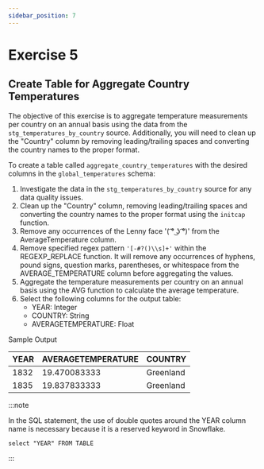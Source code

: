 ```yaml
---
sidebar_position: 7
---
```


# Exercise 5

## Create Table for Aggregate Country Temperatures


The objective of this exercise is to aggregate temperature measurements per country on an annual basis using the data from the `stg_temperatures_by_country` source. 
Additionally, you will need to clean up the "Country" column by removing leading/trailing spaces and converting the country names to the proper format.

To create a table called `aggregate_country_temperatures` with the desired columns in the `global_temperatures` schema:

1. Investigate the data in the `stg_temperatures_by_country` source for any data quality issues.
2. Clean up the "Country" column, removing leading/trailing spaces and converting the country names to the proper format using the `initcap` function.
3. Remove any occurrences of the Lenny face '( ͡° ͜ʖ ͡°)' from the AverageTemperature column.
4. Remove specified regex pattern `'[-#?()\\s]+'` within the REGEXP_REPLACE function. 
It will remove any occurrences of hyphens, pound signs, question marks, parentheses, or whitespace from the AVERAGE_TEMPERATURE column before aggregating the values.
5. Aggregate the temperature measurements per country on an annual basis using the AVG function to calculate the average temperature.
6. Select the following columns for the output table:
   - YEAR: Integer
   - COUNTRY: String
   - AVERAGETEMPERATURE: Float

Sample Output

| YEAR | AVERAGETEMPERATURE | COUNTRY   |
|------|-------------------|-----------|
| 1832 | 19.470083333      | Greenland |
| 1835 | 19.837833333      | Greenland |

:::note

In the SQL statement, the use of double quotes around the YEAR column name is necessary because it is a reserved keyword in Snowflake. 

``` select "YEAR" FROM TABLE ```

:::